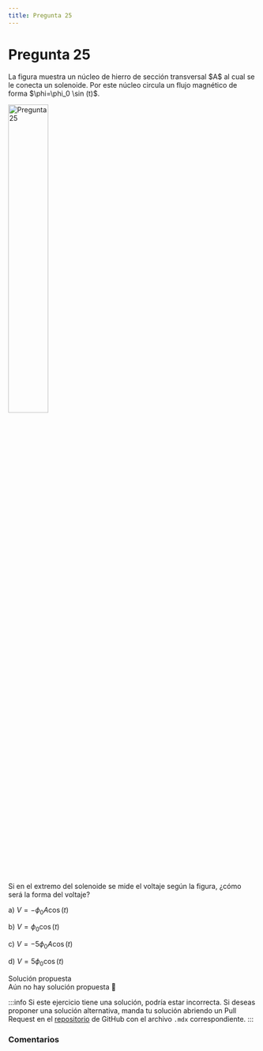 ```yaml
---
title: Pregunta 25
---
```



# Pregunta 25

<div className="exercise">
La figura muestra un núcleo de hierro de sección transversal $A$ al cual se le conecta un solenoide. Por este núcleo circula un flujo magnético de forma $\phi=\phi_0 \sin (t)$.

<Image
  src="science/electromagnetism/exercises/2023-2/p25/image.png"
  alt="Pregunta 25"
  width="40%"
/>

Si en el extremo del solenoide se mide el voltaje según la figura, ¿cómo será la forma del voltaje?

a) $V=-\phi_0 A \cos (t)$

b) $V=\phi_0 \cos (t)$

c) $V=-5 \phi_0 A \cos (t)$

d) $V=5 \phi_0 \cos (t)$
</div>

<MDXDetails>
<summary>Solución propuesta</summary>

<div className="exercise">
Aún no hay solución propuesta 🥲
</div>

:::info
Si este ejercicio tiene una solución, podría estar incorrecta. Si deseas proponer una solución alternativa, manda tu solución abriendo
un Pull Request en el [repositorio](https://github.com/crow-rojas/apuntes-fundamentals/pulls) de GitHub con el archivo
`.mdx` correspondiente.
:::

</MDXDetails>

### Comentarios

<Disqus
  url="https://crow-rojas.github.io/apuntes-fundamentals/docs/science/electromagnetism/exercises/2023-2/p25"
  identifier="docs/science/electromagnetism/exercises/2023-2/p25"
  title="2023-2 Electricidad y Magnetismo - Pregunta 25"
/>
